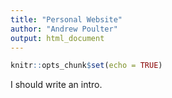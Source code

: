 ```yaml
---
title: "Personal Website"
author: "Andrew Poulter"
output: html_document
---
```


```r
knitr::opts_chunk$set(echo = TRUE)
```

I should write an intro.